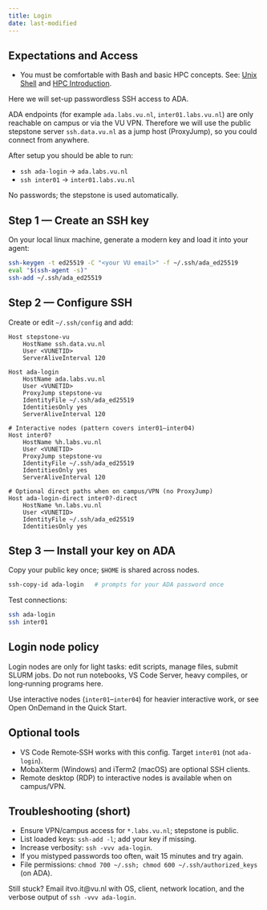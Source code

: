 ```yaml
---
title: Login
date: last-modified
---
```


## Expectations and Access

::: {.callout-warning title="Prerequisites"}
- You must be comfortable with Bash and basic HPC concepts. See: [Unix Shell](https://swcarpentry.github.io/shell-novice/) and [HPC Introduction](https://carpentries-incubator.github.io/hpc-intro/).
:::

Here we will set-up passwordless SSH access to ADA. 

ADA endpoints (for example `ada.labs.vu.nl`, `inter01.labs.vu.nl`) are only reachable on campus or via the VU VPN. Therefore we will use the public stepstone server `ssh.data.vu.nl` as a jump host (ProxyJump), so you could connect from anywhere.

::: {.callout-tip title="End state"}
After setup you should be able to run:

- `ssh ada-login` → `ada.labs.vu.nl`
- `ssh inter01` → `inter01.labs.vu.nl`

No passwords; the stepstone is used automatically.
:::

## Step 1 — Create an SSH key

On your local linux machine, generate a modern key and load it into your agent:

```sh
ssh-keygen -t ed25519 -C "<your VU email>" -f ~/.ssh/ada_ed25519
eval "$(ssh-agent -s)"
ssh-add ~/.ssh/ada_ed25519
```

## Step 2 — Configure SSH

Create or edit `~/.ssh/config` and add:

```sshconfig
Host stepstone-vu
    HostName ssh.data.vu.nl
    User <VUNETID>
    ServerAliveInterval 120

Host ada-login
    HostName ada.labs.vu.nl
    User <VUNETID>
    ProxyJump stepstone-vu
    IdentityFile ~/.ssh/ada_ed25519
    IdentitiesOnly yes
    ServerAliveInterval 120

# Interactive nodes (pattern covers inter01–inter04)
Host inter0?
    HostName %h.labs.vu.nl
    User <VUNETID>
    ProxyJump stepstone-vu
    IdentityFile ~/.ssh/ada_ed25519
    IdentitiesOnly yes
    ServerAliveInterval 120

# Optional direct paths when on campus/VPN (no ProxyJump)
Host ada-login-direct inter0?-direct
    HostName %n.labs.vu.nl
    User <VUNETID>
    IdentityFile ~/.ssh/ada_ed25519
    IdentitiesOnly yes
```

## Step 3 — Install your key on ADA

Copy your public key once; `$HOME` is shared across nodes.

```sh
ssh-copy-id ada-login   # prompts for your ADA password once
```

Test connections:

```sh
ssh ada-login
ssh inter01
```

## Login node policy

::: {.callout-danger title="Strict rule on login nodes"}
Login nodes are only for light tasks: edit scripts, manage files, submit SLURM jobs. Do not run notebooks, VS Code Server, heavy compiles, or long‑running programs here.
:::

Use interactive nodes (`inter01`–`inter04`) for heavier interactive work, or see Open OnDemand in the Quick Start.

## Optional tools

- VS Code Remote‑SSH works with this config. Target `inter01` (not `ada-login`).
- MobaXterm (Windows) and iTerm2 (macOS) are optional SSH clients.
- Remote desktop (RDP) to interactive nodes is available when on campus/VPN.

## Troubleshooting (short)

- Ensure VPN/campus access for `*.labs.vu.nl`; stepstone is public.
- List loaded keys: `ssh-add -l`; add your key if missing.
- Increase verbosity: `ssh -vvv ada-login`.
- If you mistyped passwords too often, wait 15 minutes and try again.
- File permissions: `chmod 700 ~/.ssh; chmod 600 ~/.ssh/authorized_keys` (on ADA).

Still stuck? Email itvo.it@vu.nl with OS, client, network location, and the verbose output of `ssh -vvv ada-login`.


